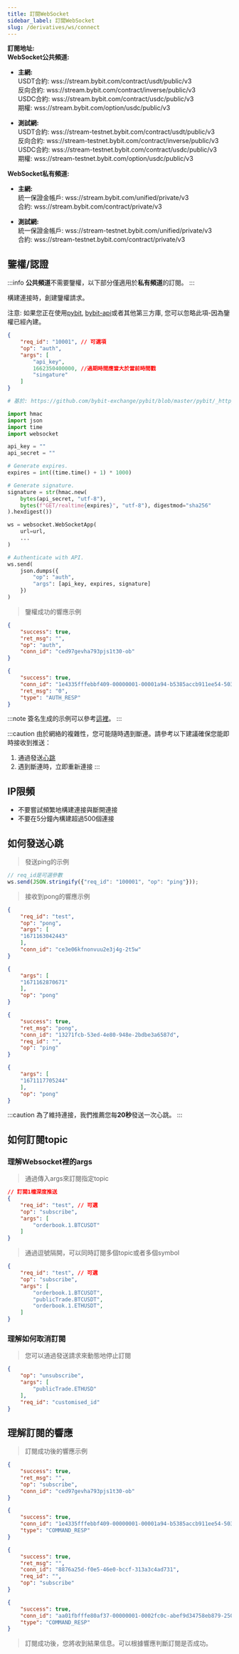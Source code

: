 ```yaml
---
title: 訂閱WebSocket
sidebar_label: 訂閱WebSocket
slug: /derivatives/ws/connect
---
```


**訂閱地址:**<br/>
**WebSocket公共頻道:**
- **主網:**<br/>
USDT合約: wss://stream.bybit.com/contract/usdt/public/v3<br/>
反向合約: wss://stream.bybit.com/contract/inverse/public/v3<br/>
USDC合約: wss://stream.bybit.com/contract/usdc/public/v3<br/>
期權: wss://stream.bybit.com/option/usdc/public/v3

- **測試網:**<br/>
USDT合約: wss://stream-testnet.bybit.com/contract/usdt/public/v3<br/>
反向合約: wss://stream-testnet.bybit.com/contract/inverse/public/v3<br/>
USDC合約: wss://stream-testnet.bybit.com/contract/usdc/public/v3<br/>
期權: wss://stream-testnet.bybit.com/option/usdc/public/v3

**WebSocket私有頻道:**
- **主網:**<br/>
統一保證金帳戶: wss://stream.bybit.com/unified/private/v3<br/>
合約: wss://stream.bybit.com/contract/private/v3

- **測試網:**<br/>
統一保證金帳戶: wss://stream-testnet.bybit.com/unified/private/v3<br/>
合約: wss://stream-testnet.bybit.com/contract/private/v3

## 鑒權/認證
:::info
**公共頻道**不需要鑒權，以下部分僅適用於**私有頻道**的訂閱。
:::

<p>構建連接時，創建鑒權請求。</p>
<p>注意: 如果您正在使用<a href="https://github.com/bybit-exchange/pybit">pybit</a>, <a href="https://www.npmjs.com/package/bybit-api">bybit-api</a>或者其他第三方庫, 您可以忽略此項-因為鑒權已經內建。</p>

```json
{
    "req_id": "10001", // 可選項
    "op": "auth",
    "args": [
        "api_key",
        1662350400000, //過期時間應當大於當前時間戳
        "singature"
    ]
}
```

```py
# 基於: https://github.com/bybit-exchange/pybit/blob/master/pybit/_http_manager.py

import hmac
import json
import time
import websocket

api_key = ""
api_secret = ""

# Generate expires.
expires = int((time.time() + 1) * 1000)

# Generate signature.
signature = str(hmac.new(
    bytes(api_secret, "utf-8"),
    bytes(f"GET/realtime{expires}", "utf-8"), digestmod="sha256"
).hexdigest())

ws = websocket.WebSocketApp(
    url=url,
    ...
)

# Authenticate with API.
ws.send(
    json.dumps({
        "op": "auth",
        "args": [api_key, expires, signature]
    })
)
```

> 鑒權成功的響應示例

<Tabs>
<TabItem value="contract" label="合約">

```json
{
    "success": true,
    "ret_msg": "",
    "op": "auth",
    "conn_id": "ced97gevha793pjs1t30-ob"
}
```

</TabItem>

<TabItem value="unified" label="統保">

```json
{
    "success": true,
    "conn_id": "1e4335fffebbf409-00000001-00001a94-b5385accb911ee54-5032c2b9",
    "ret_msg": "0",
    "type": "AUTH_RESP"
}
```

</TabItem>
</Tabs>

:::note
簽名生成的示例可以參考<a href="https://github.com/bybit-exchange/api-usage-examples">這裡</a>。
:::

:::caution
由於網絡的複雜性，您可能隨時遇到斷連。請參考以下建議確保您能即時接收到推送：
1. 通過發送[心跳](connect#如何發送心跳)
2. 遇到斷連時，立即重新連接
:::

## IP限頻
* 不要嘗試頻繁地構建連接與斷開連接
* 不要在5分鐘內構建超過500個連接

## 如何發送心跳

> 發送ping的示例

```javascript
// req_id是可選參數
ws.send(JSON.stringify({"req_id": "100001", "op": "ping"}));
```

> 接收到pong的響應示例

<Tabs>
<TabItem value="contract" label="私有(合約)">

```json
{
    "req_id": "test",
    "op": "pong",
    "args": [
    "1671163042443"
    ],
    "conn_id": "ce3e06kfnonvuu2e3j4g-2t5w"
}
```

</TabItem>

<TabItem value="unified" label="統保(私有)">

```json
{
    "args": [
    "1671162870671"
    ],
    "op": "pong"
}
```

</TabItem>
<TabItem value="public" label="公有(期貨)">

```json
{
    "success": true,
    "ret_msg": "pong",
    "conn_id": "13271fcb-53ed-4e80-948e-2bdbe3a6587d",
    "req_id": "",
    "op": "ping"
}
```

</TabItem>

<TabItem value="public-option" label="公有(期權)">

```json
{
    "args": [
    "1671117705244"
    ],
    "op": "pong"
}
```

</TabItem>
</Tabs>


:::caution
為了維持連接，我們推薦您每**20秒**發送一次心跳。
:::

## 如何訂閱topic
### 理解Websocket裡的args

> 通過傳入args來訂閱指定topic

```json
// 訂閱1檔深度推送
{
    "req_id": "test", // 可選
    "op": "subscribe",
    "args": [
        "orderbook.1.BTCUSDT"
    ]
}
```

> 通過逗號隔開，可以同時訂閱多個topic或者多個symbol

```json
{
    "req_id": "test", // 可選
    "op": "subscribe",
    "args": [
        "orderbook.1.BTCUSDT",
        "publicTrade.BTCUSDT",
        "orderbook.1.ETHUSDT",
    ]
}
```

### 理解如何取消訂閱

> 您可以通過發送請求來動態地停止訂閱

```json
{
    "op": "unsubscribe",
    "args": [
        "publicTrade.ETHUSD"
    ],
    "req_id": "customised_id"
}
```

## 理解訂閱的響應
> 訂閱成功後的響應示例

<Tabs>
<TabItem value="contract" label="私有(合約)">

```json
{
    "success": true,
    "ret_msg": "",
    "op": "subscribe",
    "conn_id": "ced97gevha793pjs1t30-ob"
}
```

</TabItem>

<TabItem value="unified" label="私有(統保)">

```json
{
    "success": true,
    "conn_id": "1e4335fffebbf409-00000001-00001a94-b5385accb911ee54-5032c2b9",
    "type": "COMMAND_RESP"
}
```

</TabItem>
<TabItem value="public" label="公有(期貨)">

```json
{
    "success": true,
    "ret_msg": "",
    "conn_id": "8876a25d-f0e5-46e0-bccf-313a3c4ad731",
    "req_id": "",
    "op": "subscribe"
}
```

</TabItem>

<TabItem value="public-option" label="公有(期權)">

```json
{
    "success": true,
    "conn_id": "aa01fbfffe80af37-00000001-0002fc0c-abef9d34758eb879-2505dda0",
    "type": "COMMAND_RESP"
}
```

</TabItem>
</Tabs>

> 訂閱成功後，您將收到結果信息。可以根據響應判斷訂閱是否成功。